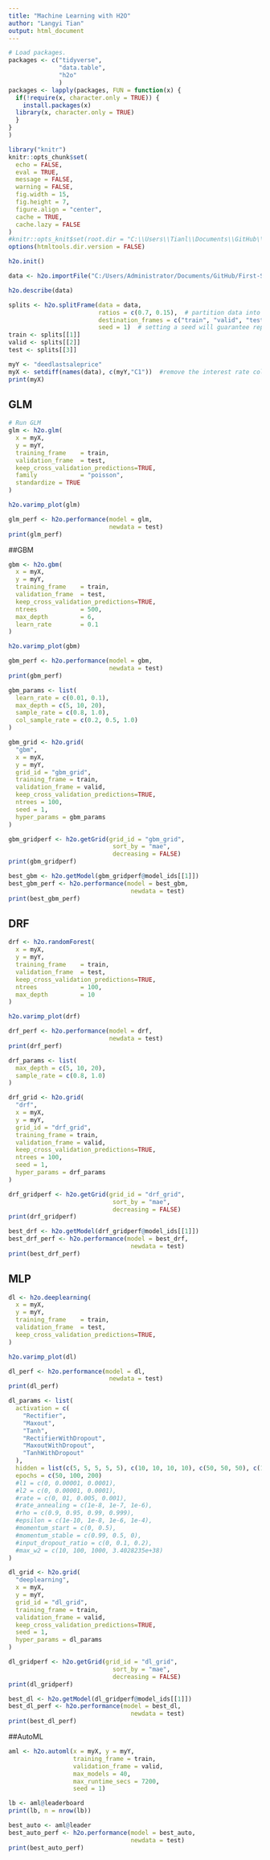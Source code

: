 ```yaml
---
title: "Machine Learning with H2O"
author: "Langyi Tian"
output: html_document
---
```

```r
# Load packages.
packages <- c("tidyverse", 
              "data.table",
              "h2o"
              )
packages <- lapply(packages, FUN = function(x) {
  if(!require(x, character.only = TRUE)) {
    install.packages(x)
  library(x, character.only = TRUE)
  }
}
)
```

```r
library("knitr")
knitr::opts_chunk$set(
  echo = FALSE,
  eval = TRUE,
  message = FALSE,
  warning = FALSE,
  fig.width = 15,
  fig.height = 7,
  figure.align = "center",
  cache = TRUE,
  cache.lazy = FALSE
)
#knitr::opts_knit$set(root.dir = "C:\\Users\\Tianl\\Documents\\GitHub\\First-Street-Foundation")
options(htmltools.dir.version = FALSE)
```  
 
```r
h2o.init()
```

```r
data <- h2o.importFile("C:/Users/Administrator/Documents/GitHub/First-Street-Foundation/dta_processed/home_dta_completed.csv")
```

```r
h2o.describe(data)
```

```r
splits <- h2o.splitFrame(data = data, 
                         ratios = c(0.7, 0.15),  # partition data into 70%, 15%, 15% chunks
                         destination_frames = c("train", "valid", "test"), # frame ID (not required)
                         seed = 1)  # setting a seed will guarantee reproducibility
train <- splits[[1]]
valid <- splits[[2]]
test <- splits[[3]]
```
 
```r
myY <- "deedlastsaleprice"
myX <- setdiff(names(data), c(myY,"C1"))  #remove the interest rate column because it's correlated with the outcome
print(myX)
```

## GLM
```r
# Run GLM
glm <- h2o.glm(
  x = myX,
  y = myY,
  training_frame    = train,
  validation_frame  = test,
  keep_cross_validation_predictions=TRUE,
  family            = "poisson",
  standardize = TRUE
)
```

```r
h2o.varimp_plot(glm)
```

```r
glm_perf <- h2o.performance(model = glm,
                            newdata = test)
print(glm_perf)
```

##GBM
```r
gbm <- h2o.gbm(
  x = myX,
  y = myY,
  training_frame    = train,
  validation_frame  = test,
  keep_cross_validation_predictions=TRUE,
  ntrees            = 500,
  max_depth         = 6,
  learn_rate        = 0.1
)
```

```r
h2o.varimp_plot(gbm)
```

```r
gbm_perf <- h2o.performance(model = gbm,
                            newdata = test)
print(gbm_perf)
```

```r
gbm_params <- list(
  learn_rate = c(0.01, 0.1),
  max_depth = c(5, 10, 20),
  sample_rate = c(0.8, 1.0),
  col_sample_rate = c(0.2, 0.5, 1.0)
)
```

```r
gbm_grid <- h2o.grid(
  "gbm",
  x = myX,
  y = myY,
  grid_id = "gbm_grid",
  training_frame = train,
  validation_frame = valid,
  keep_cross_validation_predictions=TRUE,
  ntrees = 100,
  seed = 1,
  hyper_params = gbm_params
)
```

```r
gbm_gridperf <- h2o.getGrid(grid_id = "gbm_grid",
                             sort_by = "mae",
                             decreasing = FALSE)
print(gbm_gridperf)
```

```r
best_gbm <- h2o.getModel(gbm_gridperf@model_ids[[1]])
best_gbm_perf <- h2o.performance(model = best_gbm,
                                  newdata = test)
print(best_gbm_perf)
```

## DRF
```r
drf <- h2o.randomForest(
  x = myX,
  y = myY,
  training_frame    = train,
  validation_frame  = test,
  keep_cross_validation_predictions=TRUE,
  ntrees            = 100,
  max_depth         = 10
)
```

```r
h2o.varimp_plot(drf)
```

```r
drf_perf <- h2o.performance(model = drf,
                            newdata = test)
print(drf_perf)
```

```r
drf_params <- list(
  max_depth = c(5, 10, 20),
  sample_rate = c(0.8, 1.0)
)
```

```r
drf_grid <- h2o.grid(
  "drf",
  x = myX,
  y = myY,
  grid_id = "drf_grid",
  training_frame = train,
  validation_frame = valid,
  keep_cross_validation_predictions=TRUE,
  ntrees = 100,
  seed = 1,
  hyper_params = drf_params
)
```

```r
drf_gridperf <- h2o.getGrid(grid_id = "drf_grid",
                             sort_by = "mae",
                             decreasing = FALSE)
print(drf_gridperf)
```

```r
best_drf <- h2o.getModel(drf_gridperf@model_ids[[1]])
best_drf_perf <- h2o.performance(model = best_drf,
                                  newdata = test)
print(best_drf_perf)
```

## MLP
```r
dl <- h2o.deeplearning(
  x = myX,
  y = myY,
  training_frame    = train,
  validation_frame  = test,
  keep_cross_validation_predictions=TRUE,
)
```

```r
h2o.varimp_plot(dl)
```

```r
dl_perf <- h2o.performance(model = dl,
                            newdata = test)
print(dl_perf)
```

```r
dl_params <- list(
  activation = c(
    "Rectifier",
    "Maxout",
    "Tanh",
    "RectifierWithDropout",
    "MaxoutWithDropout",
    "TanhWithDropout"
  ),
  hidden = list(c(5, 5, 5, 5, 5), c(10, 10, 10, 10), c(50, 50, 50), c(100, 100, 100)),
  epochs = c(50, 100, 200)
  #l1 = c(0, 0.00001, 0.0001),
  #l2 = c(0, 0.00001, 0.0001),
  #rate = c(0, 01, 0.005, 0.001),
  #rate_annealing = c(1e-8, 1e-7, 1e-6),
  #rho = c(0.9, 0.95, 0.99, 0.999),
  #epsilon = c(1e-10, 1e-8, 1e-6, 1e-4),
  #momentum_start = c(0, 0.5),
  #momentum_stable = c(0.99, 0.5, 0),
  #input_dropout_ratio = c(0, 0.1, 0.2),
  #max_w2 = c(10, 100, 1000, 3.4028235e+38)
)
```

```r
dl_grid <- h2o.grid(
  "deeplearning",
  x = myX,
  y = myY,
  grid_id = "dl_grid",
  training_frame = train,
  validation_frame = valid,
  keep_cross_validation_predictions=TRUE,
  seed = 1,
  hyper_params = dl_params
)
```

```r
dl_gridperf <- h2o.getGrid(grid_id = "dl_grid",
                             sort_by = "mae",
                             decreasing = FALSE)
print(dl_gridperf)
```

```r
best_dl <- h2o.getModel(dl_gridperf@model_ids[[1]])
best_dl_perf <- h2o.performance(model = best_dl,
                                  newdata = test)
print(best_dl_perf)
```

##AutoML
```r
aml <- h2o.automl(x = myX, y = myY,
                  training_frame = train,
                  validation_frame = valid,
                  max_models = 40,
                  max_runtime_secs = 7200,
                  seed = 1)
```

```r
lb <- aml@leaderboard
print(lb, n = nrow(lb))
```

```r
best_auto <- aml@leader
best_auto_perf <- h2o.performance(model = best_auto,
                                  newdata = test)
print(best_auto_perf)
```
